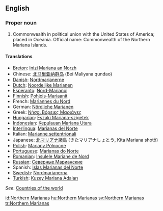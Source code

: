 ==English==
===Proper noun===

# Commonwealth in political union with the United States of America; placed in Oceania. Official name: Commonwealth of the Northern Mariana Islands.
====Translations====
*[[Breton]]: [[Inizi Mariana an Norzh]]
*Chinese: [[北马里亚纳群岛]] (Bei Maliyana qundao)
*[[Danish]]: [[Nordmarianerne]]
*[[Dutch]]: [[Noordelijke Marianen]]
*[[Esperanto]]: [[Nord-Marianoj]]
*[[Finnish]]: [[Pohjois-Mariaanit]]
*French: [[Mariannes du Nord]]
*German: [[Nördliche Marianen]]
*Greek: [[Νήσοι Βόρειες Μαριάνες]]
*[[Hungarian]]: [[Északi Mariana-szigetek]]
*[[Indonesian]]: [[Kepulauan Mariana Utara]]
*[[Interlingua]]: [[Marianas del Norte]]
*Italian: [[Marianne settentrionali]]
*Japanese: [[北マリアナ諸島]] (きたマリアナしょとう, Kita Mariana shotō)
*[[Polish]]: [[Mariany Północne]]
*[[Portuguese]]: [[Marianas do Norte]]
*[[Romanian]]: [[Insulele Mariane de Nord]]
*[[Russian]]: [[Северные Марианские]]
*Spanish: [[Islas Marianas del Norte]]
*[[Swedish]]: [[Nordmarianerna]]
*[[Turkish]]: [[Kuzey Mariana Adaları]]

''See'': [[Countries of the world]]

[[id:Northern Marianas]]
[[hu:Northern Marianas]]
[[sv:Northern Marianas]]
[[tr:Northern Marianas]]